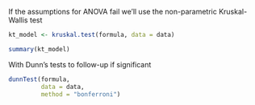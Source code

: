 If the assumptions for ANOVA fail we'll use the non-parametric Kruskal-Wallis test

```r
kt_model <- kruskal.test(formula, data = data)

summary(kt_model)
```

With Dunn's tests to follow-up if significant

```r
dunnTest(formula,
         data = data,
         method = "bonferroni")

```
